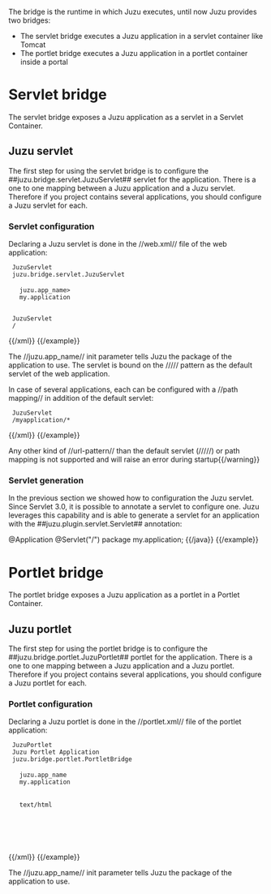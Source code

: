 The bridge is the runtime in which Juzu executes, until now Juzu provides two bridges:

* The servlet bridge executes a Juzu application in a servlet container like Tomcat
* The portlet bridge executes a Juzu application in a portlet container inside a portal

= Servlet bridge =

The servlet bridge exposes a Juzu application as a servlet in a Servlet Container.

== Juzu servlet ==

The first step for using the servlet bridge is to configure the ##juzu.bridge.servlet.JuzuServlet## servlet for
the application. There is a one to one mapping between a Juzu application and a Juzu servlet. Therefore
if you project contains several applications, you should configure a Juzu servlet for each.

=== Servlet configuration ===

Declaring a Juzu servlet is done in the //web.xml// file of the web application:

{{example title='The Juzu servlet configuration'}}
{{xml}}
<servlet>
  <servlet-name>JuzuServlet</servlet-name>
  <servlet-class>juzu.bridge.servlet.JuzuServlet</servlet-class>
  <init-param>
    <param-name>juzu.app_name></param-name>
    <param-value>my.application</param-value>
  </init-param>
</servlet>
<servlet-mapping>
  <servlet-name>JuzuServlet</servlet-name>
  <url-pattern>/</url-pattern>
</servlet-mapping>
{{/xml}}
{{/example}}

The //juzu.app_name// init parameter tells Juzu the package of the application to use. The servlet is bound
on the ///// pattern as the default servlet of the web application.

In case of several applications, each can be configured with a //path mapping// in addition of the default servlet:

{{example title='Path mapping configuration'}}
{{xml}}
<servlet-mapping>
  <servlet-name>JuzuServlet</servlet-name>
  <url-pattern>/myapplication/*</url-pattern>
</servlet-mapping>
{{/xml}}
{{/example}}

{{warning}}Any other kind of //url-pattern// than the default servlet (/////) or path mapping is not supported
and will raise an error during startup{{/warning}}

=== Servlet generation ===

In the previous section we showed how to configuration the Juzu servlet. Since Servlet 3.0, it is possible to
annotate a servlet to configure one. Juzu leverages this capability and is able to generate a servlet for an
application with the ##juzu.plugin.servlet.Servlet## annotation:

{{example title='Juzu servlet generation'}}
{{java}}
@Application
@Servlet("/")
package my.application;
{{/java}}
{{/example}}

= Portlet bridge =

The portlet bridge exposes a Juzu application as a portlet in a Portlet Container.

== Juzu portlet ==

The first step for using the portlet bridge is to configure the ##juzu.bridge.portlet.JuzuPortlet## portlet for
the application. There is a one to one mapping between a Juzu application and a Juzu portlet. Therefore
if you project contains several applications, you should configure a Juzu portlet for each.

=== Portlet configuration ===

Declaring a Juzu portlet is done in the //portlet.xml// file of the portlet application:

{{example title='The Juzu portlet configuration'}}
{{xml}}
<portlet>
  <portlet-name>JuzuPortlet</portlet-name>
  <display-name xml:lang="EN">Juzu Portlet Application</display-name>
  <portlet-class>juzu.bridge.portlet.PortletBridge</portlet-class>
  <init-param>
    <param-name>juzu.app_name</param-name>
    <param-value>my.application</param-value>
  </init-param>
  <supports>
    <mime-type>text/html</mime-type>
  </supports>
  <portlet-info>
    <title>Portlet Application</title>
  </portlet-info>
</portlet>
{{/xml}}
{{/example}}

The //juzu.app_name// init parameter tells Juzu the package of the application to use.
